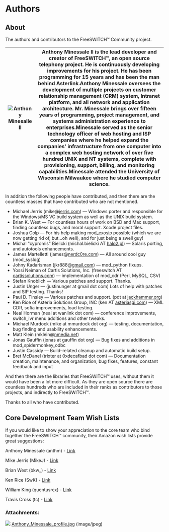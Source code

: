 
# Authors 

 

## About

The authors and contributors to the FreeSWITCH™ Community project.

| ![Anthony Minesalle II](/attachments/7143542/7471105.jpg "Anthony Minesalle II") | Anthony Minessale II is the lead developer and creator of FreeSWITCH™, an open source telephony project. He is continuously developing improvements for his project. He has been programming for 15 years and has been the man behind Asterlink.Anthony Minessale oversees the development of multiple projects on customer relationship management (CRM) system, Intranet platform, and all network and application architecture. Mr. Minessale brings over fifteen years of programming, project management, and systems administration experience to enterprises.Minessale served as the senior technology officer of web hosting and ISP companies where he helped expand the companies' infrastructure from one computer into a complex web hosting network of over five hundred UNIX and NT systems, complete with provisioning, support, billing, and monitoring capabilities.Minessale attended the University of Wisconsin Milwaukee where he studied computer science. |
| ------------------------------------------------------------------------------- | -------------------------------------------------------------------------------------------------------------------------------------------------------------------------------------------------------------------------------------------------------------------------------------------------------------------------------------------------------------------------------------------------------------------------------------------------------------------------------------------------------------------------------------------------------------------------------------------------------------------------------------------------------------------------------------------------------------------------------------------------------------------------------------------------------------------------------------------------------------------------------------------------------------------------------------------------------------------------------- |

In addition the following people have contributed, and then there are the countless masses that have contributed who are not mentioned.

* Michael Jerris (mike@[jerris.com](http://jerris.com)) — Windows porter and responsible for the Windows\\MS VC build system as well as the UNIX build system.
* Brian K. West — For countless hours of work on BSD and Mac support, finding countless bugs, and moral support. Xcode project files.
* Joshua Colp — For his help making mod\_exosip possible (which we are now getting rid of, but...oh well), and for just being a swell guy!
* Michal "cypromis" Bielicki (michal.bielicki AT [halo2.pl](http://halo2.pl)) — Solaris porting, and autotools enhancements.
* James Martelletti (james@[nerdc0re.com](http://nerdc0re.com)) — All around cool guy (mod\_syslog)
* Johny Kadarisman (jkr888@[gmail.com](http://gmail.com)) — mod\_python fixups.
* Yossi Neiman of Cartis Solutions, Inc. (freeswitch AT [cartissolutions.com](http://cartissolutions.com)) — implementation of mod\_cdr (Perl, MySQL, CSV)
* Stefan Knoblich — Various patches and support. Thanks.
* Justin Unger — (justinunger at gmail dot com) Lots of help with patches and SIP testing. Thanks!
* Paul D. Tinsley — Various patches and support. (pdt at [jackhammer.org](http://jackhammer.org))
* Ken Rice of Asteria Solutions Group, INC (ken AT [asteriasgi.com](http://asteriasgi.com)) — XML CDR, sofia improvements, load testing.
* Neal Horman (neal at wanlink dot com) — conference improvements, switch\_ivr menu additions and other tweaks.
* Michael Murdock (mike at mmurdock dot org) — testing, documentation, bug finding and usability enhancements.
* Matt Klein (mklein@[nmedia.net](http://nmedia.net))
* Jonas Gauffin (jonas at gauffin dot org) — Bug fixes and additions in mod\_spidermonkey\_odbc
* Justin Cassidy — Build–related cleanup and automatic build setup.
* Bret McDanel (trixter at 0xdecafbad dot com) — Documentation creation, maintenance, and organization, bug fixes, features, constant feedback and input

And then there are the libraries that FreeSWITCH™ uses, without them it would have been a lot more difficult. As they are open source there are countless hundreds who are included in their ranks as contributors to those projects, and indirectly to FreeSWITCH™.

Thanks to all who have contributed.

## Core Development Team Wish Lists

If you would like to show your appreciation to the core team who bind together the FreeSWITCH™ community, their Amazon wish lists provide great suggestions:

Anthony Minessale (anthm) -  [Link](http://www.amazon.com/gp/registry/wishlist/1NQC79YV4RB83)

Mike Jerris (MikeJ) - [Link](http://www.amazon.com/gp/registry/wishlist/1ELF2W9FAIN2N)

Brian West (bkw\_) - [Link](http://www.amazon.com/gp/registry/wishlist/1BWDJUX5LYQE0)

Ken Rice (SwK) - [Link](http://amzn.com/w/38CG44Z1MZA87)

William King (quentusrex) - [Link](http://amzn.com/w/3CB0LGARUGVB3)

Travis Cross (tc) - [Link](http://amzn.com/w/1BY8VBIYBK8BI)

### Attachments:

![](/images/icons/bullet_blue.gif) [Anthony\_Minessale\_profile.jpg](/attachments/7143542/7471105.jpg) (image/jpeg)  


